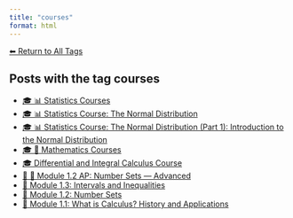 ```yaml
---
title: "courses"
format: html
---
```


[⬅ Return to All Tags](../tags.qmd)

## Posts with the tag **courses**

- [🎓 📊 Statistics Courses](/posts/courses/statistics/index.html)
- [🎓 📊 Statistics Course: The Normal Distribution](/posts/courses/statistics/normal_distribution/index.html)
- [🎓 📊 Statistics Course: The Normal Distribution (Part 1): Introduction to the Normal Distribution](/posts/courses/statistics/normal_distribution/part-1/normal-distribution.html)
- [🎓 🧮 Mathematics Courses](/posts/courses/mathematics/index.html)
- [🎓 Differential and Integral Calculus Course](/posts/courses/mathematics/calculus/index.html)
- [🧠 🔢 Module 1.2 AP: Number Sets — Advanced](/posts/courses/mathematics/calculus/module-1/1.2-sets-AP.html)
- [📘 Module 1.3: Intervals and Inequalities](/posts/courses/mathematics/calculus/module-1/1.3-intervals-inequalities.html)
- [🔢 Module 1.2: Number Sets](/posts/courses/mathematics/calculus/module-1/1.2-sets.html)
- [🧠 Module 1.1: What is Calculus? History and Applications](/posts/courses/mathematics/calculus/module-1/1.1-introduction.html)
